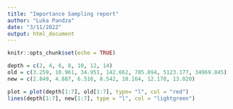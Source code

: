 ```yaml
---
title: "Importance Sampling report"
author: "Luka Pandza"
date: "3/11/2022"
output: html_document
---
```


```r
knitr::opts_chunk$set(echo = TRUE)
```

```r
depth = c(2, 4, 6, 8, 10, 12, 14)
old = c(3.259, 10.961, 34.951, 142.662, 785.894, 5123.177, 34969.845)
new = c(2.849, 4.887, 6.516, 8.542, 10.164, 12.178, 13.020)
```

```r
plot = plot(depth[1:7], old[1:7], type= "l", col = "red")
lines(depth[1:7], new[1:7], type = "l", col = "lightgreen")
```